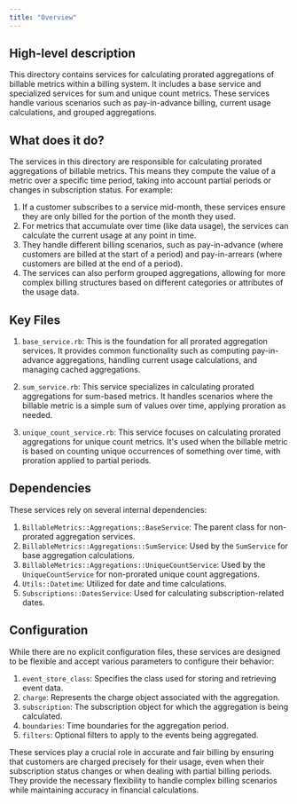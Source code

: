 ```yaml
---
title: "Overview"
---
```


## High-level description
This directory contains services for calculating prorated aggregations of billable metrics within a billing system. It includes a base service and specialized services for sum and unique count metrics. These services handle various scenarios such as pay-in-advance billing, current usage calculations, and grouped aggregations.

## What does it do?
The services in this directory are responsible for calculating prorated aggregations of billable metrics. This means they compute the value of a metric over a specific time period, taking into account partial periods or changes in subscription status. For example:

1. If a customer subscribes to a service mid-month, these services ensure they are only billed for the portion of the month they used.
2. For metrics that accumulate over time (like data usage), the services can calculate the current usage at any point in time.
3. They handle different billing scenarios, such as pay-in-advance (where customers are billed at the start of a period) and pay-in-arrears (where customers are billed at the end of a period).
4. The services can also perform grouped aggregations, allowing for more complex billing structures based on different categories or attributes of the usage data.

## Key Files

1. `base_service.rb`: This is the foundation for all prorated aggregation services. It provides common functionality such as computing pay-in-advance aggregations, handling current usage calculations, and managing cached aggregations.

2. `sum_service.rb`: This service specializes in calculating prorated aggregations for sum-based metrics. It handles scenarios where the billable metric is a simple sum of values over time, applying proration as needed.

3. `unique_count_service.rb`: This service focuses on calculating prorated aggregations for unique count metrics. It's used when the billable metric is based on counting unique occurrences of something over time, with proration applied to partial periods.

## Dependencies
These services rely on several internal dependencies:

1. `BillableMetrics::Aggregations::BaseService`: The parent class for non-prorated aggregation services.
2. `BillableMetrics::Aggregations::SumService`: Used by the `SumService` for base aggregation calculations.
3. `BillableMetrics::Aggregations::UniqueCountService`: Used by the `UniqueCountService` for non-prorated unique count aggregations.
4. `Utils::Datetime`: Utilized for date and time calculations.
5. `Subscriptions::DatesService`: Used for calculating subscription-related dates.

## Configuration
While there are no explicit configuration files, these services are designed to be flexible and accept various parameters to configure their behavior:

1. `event_store_class`: Specifies the class used for storing and retrieving event data.
2. `charge`: Represents the charge object associated with the aggregation.
3. `subscription`: The subscription object for which the aggregation is being calculated.
4. `boundaries`: Time boundaries for the aggregation period.
5. `filters`: Optional filters to apply to the events being aggregated.

These services play a crucial role in accurate and fair billing by ensuring that customers are charged precisely for their usage, even when their subscription status changes or when dealing with partial billing periods. They provide the necessary flexibility to handle complex billing scenarios while maintaining accuracy in financial calculations.